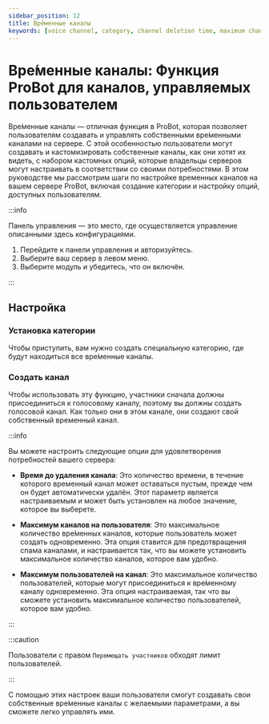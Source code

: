 ```yaml
---
sidebar_position: 12
title: Вре́менные каналы
keywords: [voice channel, category, channel deletion time, maximum channels per user, maximum users per channel] 
---
```


# Вре́менные каналы: Функция ProBot для каналов, управляемых пользователем

Вре́менные каналы — отличная функция в ProBot, которая позволяет пользователям создавать и управлять собственными вре́менными каналами на сервере. С этой особенностью пользователи могут создавать и кастомизировать собственные каналы, как они хотят их видеть, с набором кастомных опций, которые владельцы серверов могут настраивать в соответствии со своими потребностями. В этом руководстве мы рассмотрим шаги по настройке временных каналов на вашем сервере ProBot, включая создание категории и настройку опций, доступных пользователям.

:::info

Панель управления — это место, где осуществляется управление описанными здесь конфигурациями.

1. Перейдите к панели управления и авторизуйтесь. 
2. Выберите ваш сервер в левом меню.
3. Выберите модуль и убедитесь, что он включён. 

:::

## Настройка

### Установка категории

Чтобы приступить, вам нужно создать специальную категорию, где будут находиться все вре́менные каналы.

### Создать канал

Чтобы использовать эту функцию, участники сначала должны присоединиться к голосовому каналу, поэтому вы должны создать голосовой канал. Как только они в этом канале, они создают свой собственный временный канал.

:::info

Вы можете настроить следующие опции для удовлетворения потребностей вашего сервера:

- **Время до удаления канала**: Это количество времени, в течение которого временный канал может оставаться пустым, прежде чем он будет автоматически удалён. Этот параметр является настраиваемым и может быть установлен на любое значение, которое вы выберете.

- **Максимум каналов на пользователя**: Это максимальное количество вре́менных каналов, которые пользователь может создать одновременно. Эта опция ставится для предотвращения спама каналами, и настраивается так, что вы можете установить максимальное количество каналов, которое вам удобно.

- **Максимум пользователей на канал**: Это максимальное количество пользователей, которые могут присоединиться к вре́менному каналу одновременно. Эта опция настраиваемая, так что вы сможете установить максимальное количество пользователей, которое вам удобно.

:::

:::caution

Пользователи с правом `Перемещать участников` обходят лимит пользователей.

:::

С помощью этих настроек ваши пользователи смогут создавать свои собственные вре́менные каналы с желаемыми параметрами, а вы сможете легко управлять ими.
